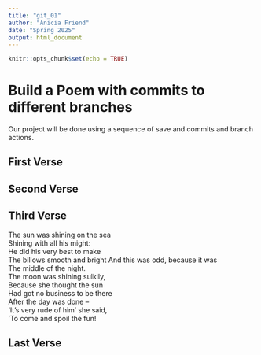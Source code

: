 ```yaml
---
title: "git_01"
author: "Anicia Friend"
date: "Spring 2025"
output: html_document
---
```


```r
knitr::opts_chunk$set(echo = TRUE)
```
# Build a Poem with commits to different branches
Our project will be done using a sequence of save and commits and branch actions.
<!-- Do not modify or change any text in "!--" bracketed areas such as this --- these are instructions to
you, if you change any of this the git program will notice it and compromise your git merging strategy !-->

## First Verse 
<!--Put the first five lines of a poem by Lewis Carrol in this section!-->

  

## Second Verse
<!--Put the first five lines of a poem by Robert Frost here!-->



## Third Verse
<!--Put the first two verses of The Walrus and the Carpenter here!-->

The sun was shining on the sea  
Shining with all his might:  
He did his very best to make  
The billows smooth and bright  And this was odd, because it was  
The middle of the night.  
The moon was shining sulkily,  
Because she thought the sun  
Had got no business to be there  
After the day was done –  
‘It’s very rude of him’ she said,  
‘To come and spoil the fun!  


## Last Verse
<!--Put a short poem you created using chatGPT of 20 to 30 lines,here!-->




